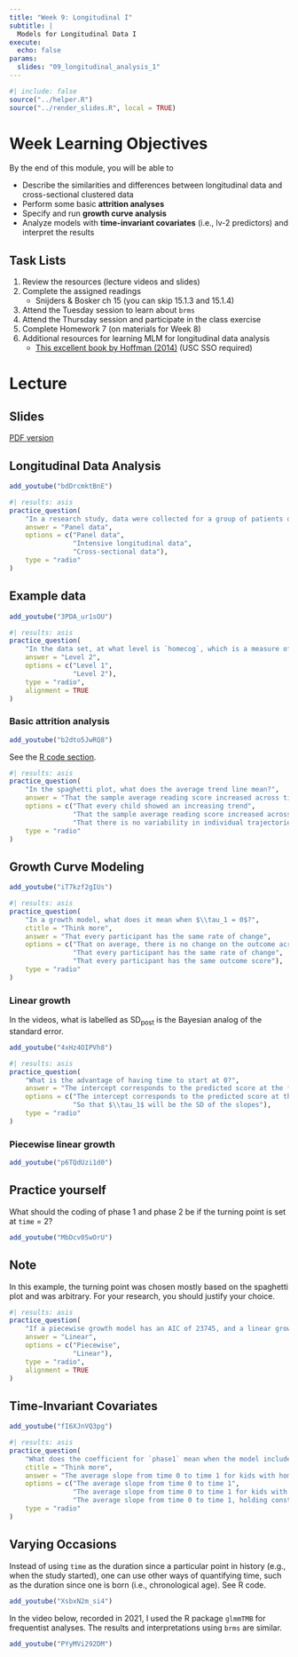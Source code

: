 ```yaml
---
title: "Week 9: Longitudinal I"
subtitle: |
  Models for Longitudinal Data I
execute:
  echo: false
params:
  slides: "09_longitudinal_analysis_1"
---
```


```r
#| include: false
source("../helper.R")
source("../render_slides.R", local = TRUE)
```

# Week Learning Objectives

By the end of this module, you will be able to 

- Describe the similarities and differences between longitudinal data and cross-sectional clustered data
- Perform some basic **attrition analyses**
- Specify and run **growth curve analysis**
- Analyze models with **time-invariant covariates** (i.e., lv-2 predictors) and interpret the results

## Task Lists

1. Review the resources (lecture videos and slides)
2. Complete the assigned readings
    * Snijders & Bosker ch 15 (you can skip 15.1.3 and 15.1.4)
3. Attend the Tuesday session to learn about `brms`
4. Attend the Thursday session and participate in the class exercise
4. Complete Homework 7 (on materials for Week 8)
5. Additional resources for learning MLM for longitudinal data analysis
    * [This excellent book by Hoffman (2014)](https://www-taylorfrancis-com.libproxy2.usc.edu/books/9781315744094) (USC SSO required)

# Lecture

## Slides

[PDF version](`r file.path("/slides", paste0(params$slides, ".pdf"))`){target="_blank"}

::: {.panel-tabset}

## Longitudinal Data Analysis

```r
add_youtube("bdDrcmktBnE")
```

```r
#| results: asis
practice_question(
    "In a research study, data were collected for a group of patients on symptoms of eating disorder on a weekly interval across 5 weeks. What type of data is this?",
    answer = "Panel data", 
    options = c("Panel data", 
                "Intensive longitudinal data", 
                "Cross-sectional data"), 
    type = "radio"
)
```

## Example data

```r
add_youtube("3PDA_ur1sOU")
```

```r
#| results: asis
practice_question(
    "In the data set, at what level is `homecog`, which is a measure of mother's cognitive stimulation at baseline?",
    answer = "Level 2", 
    options = c("Level 1", 
                "Level 2"), 
    type = "radio", 
    alignment = TRUE
)
```

### Basic attrition analysis

```r
add_youtube("b2dto5JwRQ8")
```

::: {.callout-note icon=false}

See the [R code section](/codes/rcode9.qmd#attrition-analyses).

:::

```r
#| results: asis
practice_question(
    "In the spaghetti plot, what does the average trend line mean?",
    answer = "That the sample average reading score increased across time", 
    options = c("That every child showed an increasing trend", 
                "That the sample average reading score increased across time", 
                "That there is no variability in individual trajectories"), 
    type = "radio"
)
```

## Growth Curve Modeling

```r
add_youtube("iT7kzf2gIUs")
```

```r
#| results: asis
practice_question(
    "In a growth model, what does it mean when $\\tau_1 = 0$?",
    ctitle = "Think more",
    answer = "That every participant has the same rate of change", 
    options = c("That on average, there is no change on the outcome across time", 
                "That every participant has the same rate of change", 
                "That every participant has the same outcome score"), 
    type = "radio"
)
```

### Linear growth

:::{.callout-important appearance="simple"}

In the videos, what is labelled as SD~post~ is the Bayesian analog of the standard error.

:::

```r
add_youtube("4xHz4OIPVh8")
```

```r
#| results: asis
practice_question(
    "What is the advantage of having time to start at 0?",
    answer = "The intercept corresponds to the predicted score at the first time point", 
    options = c("The intercept corresponds to the predicted score at the first time point", 
                "So that $\\tau_1$ will be the SD of the slopes"), 
    type = "radio"
)
```

### Piecewise linear growth

```r
add_youtube("p6TQdUzi1d0")
```

::: {.callout-note icon=false}

## Practice yourself

What should the coding of phase 1 and phase 2 be if the turning point is set at `time` = 2?

:::

```r
add_youtube("MbDcv05wOrU")
```

::: {.callout-note icon=false}

## Note

In this example, the turning point was chosen mostly based on the spaghetti plot and was arbitrary. For your research, you should justify your choice.

:::

```r
#| results: asis
practice_question(
    "If a piecewise growth model has an AIC of 23745, and a linear growth model has an AIC of 23650, which model should be preferred?",
    answer = "Linear",
    options = c("Piecewise", 
                "Linear"), 
    type = "radio",
    alignment = TRUE
)
```

## Time-Invariant Covariates 

```r
add_youtube("fI6XJnVQ3pg")
```

```r
#| results: asis
practice_question(
    "What does the coefficient for `phase1` mean when the model includes an interaction between `phase1` and `homecog9`?",
    ctitle = "Think more",
    answer = "The average slope from time 0 to time 1 for kids with homecog = 9",
    options = c("The average slope from time 0 to time 1",
                "The average slope from time 0 to time 1 for kids with homecog = 9",
                "The average slope from time 0 to time 1, holding constant homecog"),
    type = "radio"
)
```

## Varying Occasions

::: {.callout-note icon=false}

Instead of using `time` as the duration since a particular point in history (e.g., when the study started), one can use other ways of quantifying time, such as the duration since one is born (i.e., chronological age). See R code.

:::

```r
add_youtube("XsbxN2m_si4")
```

:::{.callout-important appearance="simple"}

In the video below, recorded in 2021, I used the R package `glmmTMB` for frequentist analyses. The results and interpretations using `brms` are similar.

:::

```r
add_youtube("PYyMVi292DM")
```

:::
